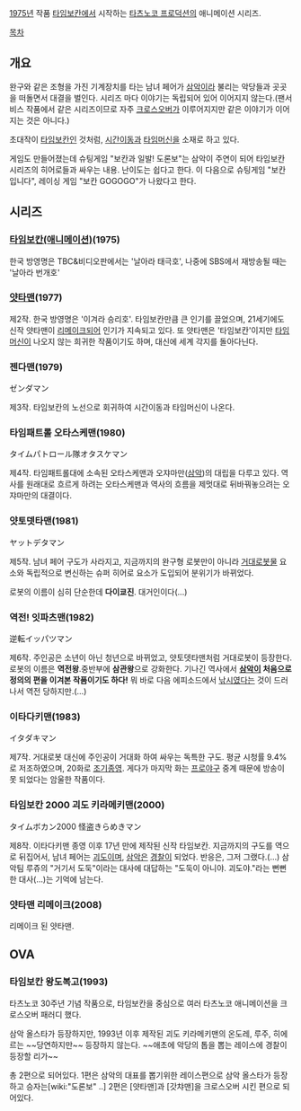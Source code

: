 [[1975년]] 작품 [[타임보칸]]에서 시작하는 [[타츠노코 프로덕션]]의 애니메이션 시리즈.

[[목차]]
== 개요 ==
완구와 같은 조형을 가진 기계장치를 타는 남녀 페어가 [[삼악]]이라 불리는 악당들과 곳곳을 떠돌면서 대결을 벌인다. 시리즈 마다 이야기는 독립되어 있어 이어지지 않는다.(팬서비스 작품에서 같은 시리즈이므로 자주 [[크로스오버]]가 이루어지지만 같은 이야기가 이어지는 것은 아니다.)

초대작이 [[타임보칸]]인 것처럼, [[시간이동]]과 [[타임머신]]을 소재로 하고 있다.

게임도 만들어졌는데 슈팅게임 "보칸과 일발! 도론보"는 삼악이 주연이 되어 타임보칸 시리즈의 히어로들과 싸우는 내용. 난이도는 쉽다고 한다. 이 다음으로 슈팅게임 "보칸입니다", 레이싱 게임 "보칸 GOGOGO"가 나왔다고 한다.

== 시리즈 ==
=== [[타임보칸(애니메이션)]](1975) ===
한국 방영명은 TBC&비디오판에서는 '날아라 태극호', 나중에 SBS에서 재방송될 때는 '날아라 번개호'

=== [[얏타맨]](1977) ===
제2작. 한국 방영명은 '이겨라 승리호'.
타임보칸만큼 큰 인기를 끌었으며, 21세기에도 신작 얏타맨이 [[리메이크]]되어 인기가 지속되고 있다. 또 얏타맨은 '타임보칸'이지만 [[타임머신]]이 나오지 않는 희귀한 작품이기도 하며, 대신에 세계 각지를 돌아다닌다.

=== 젠다맨(1979) ===
ゼンダマン

제3작. 타임보칸의 노선으로 회귀하여 시간이동과 타임머신이 나온다.

=== 타임패트롤 오타스케맨(1980) ===
タイムパトロール隊オタスケマン

제4작. 타임패트롤대에 소속된 오타스케맨과 오쟈마만([[삼악]])의 대립을 다루고 있다. 역사를 원래대로 흐르게 하려는 오타스케맨과 역사의 흐름을 제멋대로 뒤바꿔놓으려는 오쟈마만의 대결이다.

=== 얏토뎃타맨(1981) ===
ヤットデタマン

제5작. 남녀 페어 구도가 사라지고, 지금까지의 완구형 로봇만이 아니라 [[거대로봇물]] 요소와 독립적으로 변신하는 슈퍼 히어로 요소가 도입되어 분위기가 바뀌었다.

로봇의 이름이 심히 단순한데 '''다이쿄진'''. 대거인이다(...)

=== 역전! 잇파츠맨(1982) ===
逆転イッパツマン

제6작. 주인공은 소년이 아닌 청년으로 바뀌었고, 얏토뎃타맨처럼 거대로봇이 등장한다. 로봇의 이름은 '''역전왕'''.중반부에 '''삼관왕'''으로 강화한다.
기나긴 역사에서 '''[[삼악]]이 처음으로 정의의 편을 이겨본 작품이기도 하다!'''
뭐 바로 다음 에피소드에서 [[낚시]]였다는 것이 드러나서 역전 당하지만.(…)

=== 이타다키맨(1983) ===
イタダキマン

제7작. 거대로봇 대신에 주인공이 거대화 하여 싸우는 독특한 구도.
평균 시청률 9.4%로 저조하였으며, 20화로 [[조기종영]]. 게다가 마지막 화는 [[프로야구]] 중계 때문에 방송이 못 되었다는 암울한 작품이다.

=== 타임보칸 2000 괴도 키라메키맨(2000) ===
タイムボカン2000 怪盗きらめきマン

제8작. 이타다키맨 종영 이후 17년 만에 제작된 신작 타임보칸. 지금까지의 구도를 역으로 뒤집어서, 남녀 페어는 [[괴도]]이며, [[삼악]]은 [[경찰]]이 되었다. 반응은, 그저 그랬다.(…)
삼악팀 루쥬의 "거기서 도둑"이라는 대사에 대답하는 "도둑이 아니야. 괴도야."라는 뻔뻔한 대사(…)는 기억에 남는다.

=== 얏타맨 리메이크(2008) ===
리메이크 된 얏타맨.

== OVA ==
=== 타임보칸 왕도복고(1993) ===
타츠노코 30주년 기념 작품으로, 타임보칸을 중심으로 여러 타츠노코 애니메이션을 크로스오버 패러디 했다.

삼악 올스타가 등장하지만, 1993년 이후 제작된 괴도 키라메키맨의 온도레, 루주, 히에르는 ~~당연하지만~~ 등장하지 않는다. ~~애초에 악당의 톱을 뽑는 레이스에 경찰이 등장할 리가~~

총 2편으로 되어있다. 1편은 삼악의 대표를 뽑기위한 레이스편으로 삼악 올스타가 등장하고 승자는[wiki:"도론보" ..]
2편은 [얏타맨]과 [갓챠맨]을 크로스오버 시킨 편으로 되어있다. 
